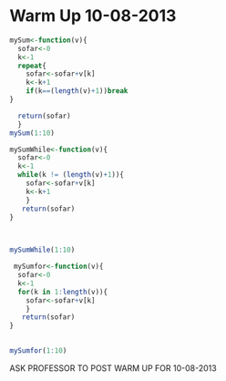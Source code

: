Warm Up 10-08-2013
========================================================

```r
mySum<-function(v){
  sofar<-0
  k<-1
  repeat{
    sofar<-sofar+v[k]
    k<-k+1
    if(k==(length(v)+1))break
}

  return(sofar)
  }
mySum(1:10)
```

```r
mySumWhile<-function(v){
  sofar<-0
  k<-1
  while(k != (length(v)+1)){
    sofar<-sofar+v[k]
    k<-k+1
    }
   return(sofar)
}

 

mySumWhile(1:10)
```

```r
 mySumfor<-function(v){
  sofar<-0
  k<-1
  for(k in 1:length(v)){
    sofar<-sofar+v[k]
    }
   return(sofar)
}

 
mySumfor(1:10)
```

ASK PROFESSOR TO POST WARM UP FOR 10-08-2013
